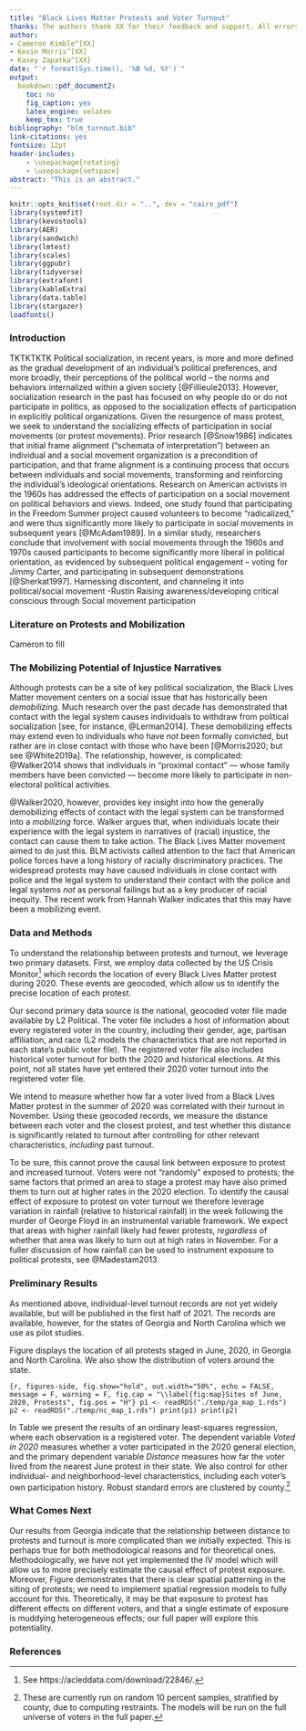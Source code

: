```yaml
---
title: "Black Lives Matter Protests and Voter Turnout"
thanks: The authors thank XX for their feedback and support. All errors are our responsibility. 
author:
- Cameron Kimble^[XX]
- Kevin Morris^[XX]
- Kasey Zapatka^[XX}
date: "`r format(Sys.time(), '%B %d, %Y')`"
output:
  bookdown::pdf_document2:
    toc: no
    fig_caption: yes
    latex_engine: xelatex
    keep_tex: true
bibliography: "blm_turnout.bib"
link-citations: yes
fontsize: 12pt
header-includes:
    - \usepackage{rotating}
    - \usepackage{setspace}
abstract: "This is an abstract."
---
```

\pagenumbering{gobble}
\pagebreak
```r
knitr::opts_knit$set(root.dir = "..", dev = "cairo_pdf")
library(systemfit)
library(kevostools)
library(AER)
library(sandwich)
library(lmtest)
library(scales)
library(ggpubr)
library(tidyverse)
library(extrafont)
library(kableExtra)
library(data.table)
library(stargazer)
loadfonts()
```
\pagenumbering{arabic}
\begin{center}
Black Lives Matter Protests and Voter Turnout
Cameron Kimble, Kevin Morris, and Kasey Zapatka
\end{center}

### Introduction {-}
TKTKTKTK
Political socialization, in recent years, is more and more defined as the gradual development of an individual’s political preferences, and more broadly, their perceptions of the political world – the norms and behaviors internalized within a given society [@Fillieule2013]. However, socialization research in the past has focused on why people do or do not participate in politics, as opposed to the socialization effects of participation in explicitly political organizations.
Given the resurgence of mass protest, we seek to understand the socializing effects of participation in social movements (or protest movements). Prior research [@Snow1986] indicates that initial frame alignment (“schemata of interpretation”) between an individual and a social movement organization is a precondition of participation, and that frame alignment is a continuing process that occurs between individuals and social movements, transforming and reinforcing the individual’s ideological orientations.
Research on American activists in the 1960s has addressed the effects of participation on a social movement on political behaviors and views. Indeed, one study found that participating in the Freedom Summer project caused volunteers to become “radicalized,” and were thus significantly more likely to participate in social movements in subsequent years [@McAdam1989]. In a similar study, researchers conclude that involvement with social movements through the 1960s and 1970s caused participants to become significantly more liberal in political orientation, as evidenced by subsequent political engagement – voting for Jimmy Carter, and participating in subsequent demonstrations  [@Sherkat1997].
 Harnessing discontent, and channeling it into political/social movement
-Rustin
 Raising awareness/developing critical conscious through Social movement participation 

### Literature on Protests and Mobilization {-}
Cameron to fill

### The Mobilizing Potential of Injustice Narratives {-}

Although protests can be a site of key political socialization, the Black Lives Matter movement centers on a social issue that has historically been *demobilizing.* Much research over the past decade has demonstrated that contact with the legal system causes individuals to withdraw from political socialization [see, for instance, @Lerman2014]. These demobilizing effects may extend even to individuals who have *not* been formally convicted, but rather are in close contact with those who have been [@Morris2020; but see @White2019a]. The relationship, however, is complicated: @Walker2014 shows that individuals in “proximal contact” --- whose family members have been convicted --- become more likely to participate in non-electoral political activities.

@Walker2020, however, provides key insight into how the generally demobilizing effects of contact with the legal system can be transformed into a *mobilizing* force. Walker argues that, when individuals locate their experience with the legal system in narratives of (racial) injustice, the contact can cause them to take action. The Black Lives Matter movement aimed to do just this. BLM activists called attention to the fact that American police forces have a long history of racially discriminatory practices. The widespread protests may have caused individuals in close contact with police and the legal system to understand their contact with the police and legal systems *not* as personal failings but as a key producer of racial inequity. The recent work from Hannah Walker indicates that this may have been a mobilizing event.

### Data and Methods {-}

To understand the relationship between protests and turnout, we leverage two primary datasets. First, we employ data collected by the US Crisis Monitor^[See https://acleddata.com/download/22846/.] which records the location of every Black Lives Matter protest during 2020. These events are geocoded, which allow us to identify the precise location of each protest.

Our second primary data source is the national, geocoded voter file made available by L2 Political. The voter file includes a host of information about every registered voter in the country, including their gender, age, partisan affiliation, and race (L2 models the characteristics that are not reported in each state’s public voter file). The registered voter file also includes historical voter turnout for both the 2020 and historical elections. At this point, not all states have yet entered their 2020 voter turnout into the registered voter file.

We intend to measure whether how far a voter lived from a Black Lives Matter protest in the summer of 2020 was correlated with their turnout in November. Using these geocoded records, we measure the distance between each voter and the closest protest, and test whether this distance is significantly related to turnout after controlling for other relevant characteristics, *including* past turnout.

To be sure, this cannot prove the causal link between exposure to protest and increased turnout. Voters were not “randomly” exposed to protests; the same factors that primed an area to stage a protest may have also primed them to turn out at higher rates in the 2020 election. To identify the causal effect of exposure to protest on voter turnout we therefore leverage variation in rainfall (relative to historical rainfall) in the week following the murder of George Floyd in an instrumental variable framework. We expect that areas with higher rainfall likely had fewer protests, *regardless* of whether that area was likely to turn out at high rates in November. For a fuller discussion of how rainfall can be used to instrument exposure to political protests, see @Madestam2013.

### Preliminary Results {-}

As mentioned above, individual-level turnout records are not yet widely available, but will be published in the first half of 2021. The records are available, however, for the states of Georgia and North Carolina which we use as pilot studies.

Figure \ref{fig:map} displays the location of all protests staged in June, 2020, in Georgia and North Carolina. We also show the distribution of voters around the state.

```{r, figures-side, fig.show="hold", out.width="50%", echo = FALSE, message = F, warning = F, fig.cap = "\\label{fig:map}Sites of June, 2020, Protests", fig.pos = "H"}
p1 <- readRDS("./temp/ga_map_1.rds")
p2 <- readRDS("./temp/nc_map_1.rds")
print(p1)
print(p2)
```

In Table \ref{tab:reg} we present the results of an ordinary least-squares regression, where each observation is a registered voter. The dependent variable *Voted in 2020* measures whether a voter participated in the 2020 general election, and the primary dependent variable *Distance* measures how far the voter lived from the nearest June protest in their state. We also control for other individual- and neighborhood-level characteristics, including each voter’s own participation history. Robust standard errors are clustered by county.^[These are currently run on random 10 percent samples, stratified by county, due to computing restraints. The models will be run on the full universe of voters in the full paper.]

\begin{singlespace}
\input{"../temp/big_reg_formatted.tex"}
\end{singlespace}

### What Comes Next {-}

Our results from Georgia indicate that the relationship between distance to protests and turnout is more complicated than we initially expected. This is perhaps true for both methodological reasons and for theoretical ones. Methodologically, we have not yet implemented the IV model which will allow us to more precisely estimate the causal effect of protest exposure. Moreover, Figure \ref{fig:map} demonstrates that there is clear spatial patterning in the siting of protests; we need to implement spatial regression models to fully account for this. Theoretically, it may be that exposure to protest has different effects on different voters, and that a single estimate of exposure is muddying heterogeneous effects; our full paper will explore this potentiality.

\newpage
### References {-}
